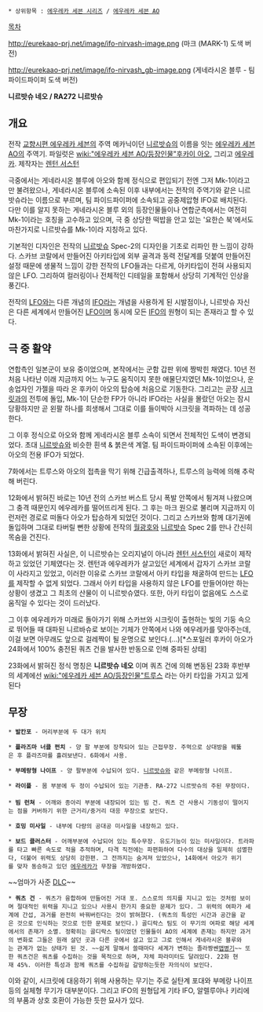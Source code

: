  * 상위항목 : [[에우레카 세븐 시리즈]] / [[에우레카 세븐 AO]]

[[목차]]

http://eurekaao-prj.net/image/ifo-nirvash-image.png
(마크 (MARK-1) 도색 버전)

http://eurekaao-prj.net/image/ifo-nirvash_gb-image.png
(게네라시온 블루 - 팀 파이드파이퍼 도색 버전)

'''니르밧슈 네오 / RA272 니르밧슈'''

== 개요 ==
전작 [[교향시편 에우레카 세븐]]의 주역 메카닉이던 [[니르밧슈]]의 이름을 잇는 [[에우레카 세븐 AO]]의 주역기. 파일럿은 [[wiki:"에우레카 세븐 AO/등장인물"후카이 아오]], 그리고 [[에우레카]]. 제작자는 [[렌턴 서스턴]]

극중에서는 게네라시온 블루에 아오와 함께 정식으로 편입되기 전엔 그저 Mk-1이라고만 불려왔으나, 게네라시온 블루에 소속된 이후 내부에서는 전작의 주역기와 같은 니르밧슈라는 이름으로 부르며, 팀 파이드파이퍼에 소속되고 공중제압형 IFO로 배치된다. 다만 이를 알지 못하는 게네라시온 블루 외의 등장인물들이나 연합군측에서는 여전히 Mk-1이라는 호칭을 고수하고 있으며, 극 중 상당한 떡밥을 안고 있는 '요한슨 북'에서도 마찬가지로 니르밧슈를 Mk-1이라 지칭하고 있다.

기본적인 디자인은 전작의 [[니르밧슈]] Spec-2의 디자인을 기초로 리파인 한 느낌이 강하다. 스카브 코랄에서 만들어진 아키타입에 외부 골격과 동력 전달계를 덧붙여 만들어진 설정 때문에 생물적 느낌이 강한 전작의 LFO들과는 다르게, 아키타입이 전혀 사용되지 않은 LFO. 그리하여 컬러링이나 전체적인 디테일을 포함해서 상당히 기계적인 인상을 풍긴다.

전작의 [[LFO]]와는 다른 개념의 [[IFO]]라는 개념을 사용하게 된 시발점이나, 니르밧슈 자신은 다른 세계에서 만들어진 [[LFO]]이며 동시에 모든 [[IFO]]의 원형이 되는 존재라고 할 수 있다.

== 극 중 활약 ==
연합측인 일본군이 보유 중이었으며, 본작에서는 군함 갑판 위에 짱박힌 채였다. 10년 전 처음 나타난 이래 지금까지 어느 누구도 움직이지 못한 애물단지였던 Mk-1이었으나, 운송업자인 가젤을 따라 온 후카이 아오의 탑승에 처음으로 기동한다. 그리고는 곧장 [[시크릿]]과의 전투에 돌입, Mk-1이 단순한 FP가 아니라 IFO라는 사실을 몰랐던 아오는 잠시 당황하지만 곧 왼팔 하나를 희생해서 그대로 이를 들이박아 시크릿을 격파하는 데 성공한다.

그 이후 정식으로 아오와 함께 게네라시온 블루 소속이 되면서 전체적인 도색이 변경되었다. 초대 [[니르밧슈]]와 비슷한 흰색 & 붉은색 계열. 팀 파이드파이퍼에 소속된 이후에는 아오의 전용 IFO가 되었다. 

7화에서는 트루스와 아오의 접촉을 막기 위해 긴급출격하나, 트루스의 능력에 의해 추락해 버린다.

12화에서 밝혀진 바로는 10년 전의 스카브 버스트 당시 폭발 안쪽에서 튕겨져 나왔으며 그 충격 때문인지 에우레카를 떨어뜨리게 된다. 그 후는 마크 원으로 불리며 지금까지 이런저런 경로로 떠돌다 아오가 탑승하게 되었던 것이다. 그리고 스카브와 함께 대기권에 돌입하며 그대로 타버릴 뻔한 상황에 전작의 [[월광호]]와 [[니르밧슈]] Spec 2를 만나 간신히 목숨을 건진다.

13화에서 밝혀진 사실은, 이 니르밧슈는 오리지널이 아니라 [[렌턴 서스턴]]이 새로이 제작하고 있었던 기체였다는 것. 렌턴과 에우레카가 살고있던 세계에서 갑자기 스카브 코랄이 사라지고 있었고, 이러한 이유로 스카브 코랄에서 아키 타입을 채굴하여 만드는 [[LFO]]를 제작할 수 없게 되었다. 그래서 아키 타입을 사용하지 않은 LFO를 만들어야만 하는 상황이 생겼고 그 최초의 산물이 이 니르밧슈였다. 또한, 아키 타입이 없음에도 스스로 움직일 수 있다는 것이 드러났다.

그 이후 에우레카가 미래로 돌아가기 위해 스카브와 시크릿이 출현하는 빛의 기둥 속으로 뛰어들 때 대파된 니르바슈로 보이는 기체가 안쪽에서 나와 에우레카를 맞아주는데, 이걸 보면 아무래도 앞으로 걸레짝이 될 운명으로 보인다.(...)[*스포일러 후카이 아오가 24화에서 100% 충전된 쿼츠 건을 발사한 반동으로 인해 중파된 상태]

23화에서 밝혀진 정식 명칭은 '''니르밧슈 네오''' 이며 쿼츠 건에 의해 변동된 23화 후반부의 세계에선 [[wiki:"에우레카 세븐 AO/등장인물"트루스]] 라는 아키 타입을 가지고 있게 된다

== 무장 ==
 * '''발칸포''' - 머리부분에 두 대가 위치

 * '''플라즈마 너클 펀치''' - 양 팔 부분에 장착되어 있는 근접무장. 주먹으로 상대방을 꿰뚫은 후 플라즈마를 흘려보낸다. 6화에서 사용.

 * '''부메랑형 나이프''' - 양 팔부분에 수납되어 있다. [[니르밧슈]]와 같은 부메랑형 나이프.

 * '''라이플''' - 몸 부분에 두 정이 수납되어 있는 기관총. RA-272 니르밧슈의 주된 무장이다.
 
 * '''빔 런쳐''' - 어깨와 종아리 부분에 내장되어 있는 빔 건. 쿼츠 건 사용시 기동성이 떨어지는 점을 커버하기 위한 근거리/중거리 대응 무장으로 보인다.

 * '''호밍 미사일''' - 내부에 다량의 공대공 미사일을 내장하고 있다.

 * '''보드 클러스터''' - 어깨부분에 수납되어 있는 특수무장. 유도기능이 있는 미사일이다. 트라파를 타고 빠른 속도로 적을 추적하며, 타격 직전에는 파편화하여 다수의 대상을 일제히 섬멸한다, 더불어 위력도 상당히 강한편. 그 전까지는 숨겨져 있었으나, 14화에서 아오가 위기를 맞자 동승하고 있던 [[에우레카]]가 무장을 개방하였다. 
~~엄마가 사준 [[DLC]]~~

 * '''쿼츠 건''' - 쿼츠가 융합하여 만들어진 거대 포. 스스로의 의지를 지니고 있는 것처럼 보이며 절대적인 위력을 지니고 있으나 사용시 한가지 중요한 문제가 있다. 그 위력의 여파가 세계에 간섭, 과거를 완전히 바꿔버린다는 것이 밝혀졌다. (쿼츠의 특성인 시간과 공간을 같은 것으로 인식하는 것으로 인한 문제로 보인다.) 골디락스 팀도 이 무기의 여파로 해당 세계에서의 존재가 소멸. 정확히는 골디락스 팀이었던 인물들이 AO의 세계에 존재는 하지만 과거의 변화로 그들은 원래 살던 곳과 다른 곳에서 살고 있고 그로 인해서 게네라시온 블루와는 관계가 없는 상태가 된 것. ~~쉽게 말해서 쓸때마다 세계가 변하는 졸라짱쎈[[맵병기]]~~ 또한 쿼츠건은 쿼츠를 수집하는 것을 목적으로 하며, 자체 파라미터도 달려있다. 22화 현재 45%. 이러한 특성과 함께 쿼츠를 수집하길 갈망하는듯한 자의식이 보인다.

이와 같이, 시크릿에 대응하기 위해 사용하는 무기는 주로 실탄계 포대와 부메랑 나이프 등의 실체형 무기가 대부분이다. 그리고 IFO의 원형답게 기타 IFO, 알렐루야나 키리에의 부품과 상호 호환이 가능한 듯한 묘사가 있다.
